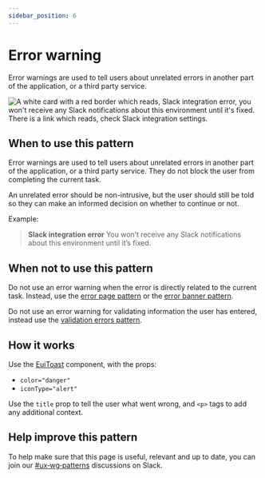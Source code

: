 ```yaml
---
sidebar_position: 6
---
```


# Error warning

Error warnings are used to tell users about unrelated errors in another part of the application, or a third party service.

![A white card with a red border which reads, Slack integration error, you won't receive any Slack notifications about this environment until it's fixed. There is a link which reads, check Slack integration settings.](./images/error-warning.webp)

## When to use this pattern
Error warnings are used to tell users about unrelated errors in another part of the application, or a third party service. They do not block the user from completing the current task.

An unrelated error should be non-intrusive, but the user should still be told so they can make an informed decision on whether to continue or not.

Example:
> **Slack integration error**
> You won’t receive any Slack notifications about this environment until it’s fixed.

## When not to use this pattern

Do not use an error warning when the error is directly related to the current task. Instead, use the [error page pattern](./error-page.mdx) or the [error banner pattern](./error-banners.mdx#error-banner).

Do not use an error warning for validating information the user has entered, instead use the [validation errors pattern](./error-validation.mdx).

## How it works

Use the [EuiToast](../../components/display/toast/index.mdx#danger) component, with the props:
- `color="danger"`
- `iconType="alert"`

Use the `title` prop to tell the user what went wrong, and `<p>` tags to add any additional context.

## Help improve this pattern

To help make sure that this page is useful, relevant and up to date, you can join our [#ux&#8209;wg&#8209;patterns](https://elastic.slack.com/archives/C049ADQE99S) discussions on Slack.
